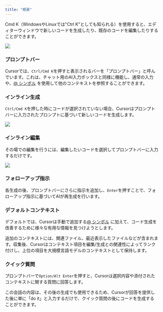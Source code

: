 ```yaml
---
title: "概要"
---
```


Cmd K（WindowsやLinuxでは"Ctrl K"としても知られる）を使用すると、エディターウィンドウで新しいコードを生成したり、既存のコードを編集したりすることができます。

<Frame>
<img src="/images/cmdk/regular.png" />
</Frame>

### プロンプトバー

Cursorでは、`Ctrl/Cmd K`を押すと表示されるバーを「プロンプトバー」と呼んでいます。これは、チャット用のAI入力ボックスと同様に機能し、通常の入力や、[@ シンボル](context/@-symbols) を使用して他のコンテキストを参照することができます。


### インライン生成

`Ctrl/Cmd K`を押した時にコードが選択されていない場合、Cursorはプロンプトバーに入力されたプロンプトに基づいて新しいコードを生成します。

<Frame>
<img src="/images/cmdk/generate.png" />
</Frame>


### インライン編集

その場での編集を行うには、編集したいコードを選択してプロンプトバーに入力するだけです。

<Frame>
<img src="/images/cmdk/edit.png" />
</Frame>


### フォローアップ指示

各生成の後、プロンプトバーにさらに指示を追加し、`Enter`を押すことで、フォローアップ指示に基づいてAIが再生成を行います。


### デフォルトコンテキスト

デフォルトでは、Cursorは手動で追加する[@ シンボル](/context/@-symbols/@-files) に加えて、コード生成を改善するために様々な有用な情報を見つけようとします。

追加のコンテキストには、関連ファイル、最近表示したファイルなどが含まれます。収集後、Cursorはコンテキスト項目を編集/生成との関連性によってランク付けし、上位の項目を大規模言語モデルのコンテキストとして保持します。


### クイック質問

プロンプトバーで`Option/Alt Enter`を押すと、Cursorは選択内容や添付されたコンテキストに関する質問に回答します。

この会話の内容は、その後の生成でも使用できるため、Cursorが回答を提供した後に単に「do it」と入力するだけで、クイック質問の後にコードを生成することができます。
